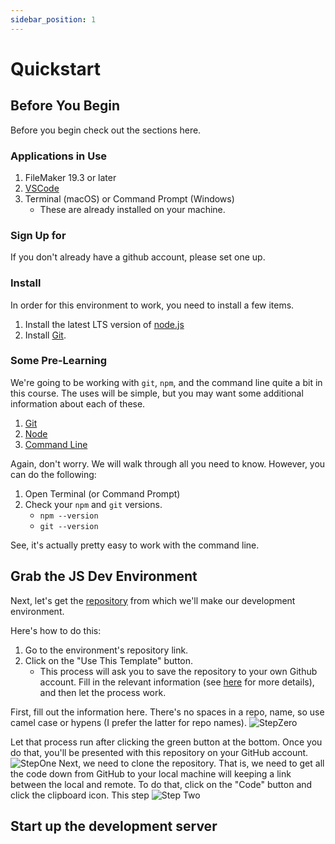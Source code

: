 ```yaml
---
sidebar_position: 1
---
```


# Quickstart


## Before You Begin

Before you begin check out the sections here.

### Applications in Use

1. FileMaker 19.3 or later
2. [VSCode](https://code.visualstudio.com/)
3. Terminal (macOS) or Command Prompt (Windows)
    - These are already installed on your machine.

### Sign Up for
If you don't already have a github account, please set one up. 
### Install
In order for this environment to work, you need to install a few items.
1. Install the latest LTS version of [node.js](https://nodejs.org/en/)
2. Install [Git](https://git-scm.com/downloads). 

### Some Pre-Learning
We're going to be working with `git`, `npm`, and the command line quite a bit in this course. The uses will be simple, but you may want some additional information about each of these.

1. [Git](misc/what-is-git.mdx)
2. [Node](misc/what-is-node.mdx)
3. [Command Line](misc/what-is-cli.mdx)

Again, don't worry. We will walk through all you need to know. However, you can do the following:

1. Open Terminal (or Command Prompt)
2. Check your `npm` and `git` versions.
   -  `npm --version`
   -  `git --version`

See, it's actually pretty easy to work with the command line. 
## Grab the JS Dev Environment

Next, let's get the [repository](misc/what-is-repo.mdx) from which we'll make our development environment.

Here's how to do this:

1. Go to the environment's repository link.
2. Click on the "Use This Template" button.
    - This process will ask you to save the repository to your own Github account. Fill in the relevant information (see [here](misc/what-is-repo.mdx) for more details), and then let the process work.

First, fill out the information here. There's no spaces in a repo, name, so use camel case or hypens (I prefer the latter for repo names).
![StepZero](/img/StepZero.png)

Let that process run after clicking the green button at the bottom. Once you do that, you'll be presented with this repository on your GitHub account.
![StepOne](/img/stepOne.png)
Next, we need to clone the repository. That is, we need to get all the code down from GitHub to your local machine will keeping a link between the local and remote. To do that, click on the "Code" button and click the clipboard icon. This step 
![Step Two](/img/Clone.png)
## Start up the development server

